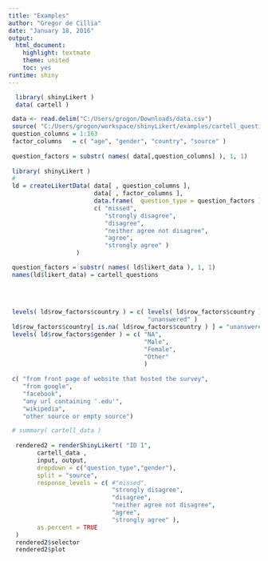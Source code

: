 ```yaml
---
title: "Examples"
author: "Gregor de Cillia"
date: "January 18, 2016"
output: 
  html_document: 
    highlight: textmate
    theme: united
    toc: yes
runtime: shiny
---
```


```r
  library( shinyLikert )
  data( cartell )
```


```r
 data <- read.delim("C:/Users/grogon/Downloads/data.csv")
 source( "C:/Users/grogon/workspace/shinyLikert/examples/cartell_questions.R" )
 question_columns = 1:163
 factor_columns   = c( "age", "gender", "country", "source" ) 
 
 question_factors = substr( names( data[,question_columns] ), 1, 1)
 
 library( shinyLikert )
 #
 ld = createLikertData( data[ , question_columns ],
                        data[ , factor_columns ],
                        data.frame(  question_type = question_factors ),
                        c( "missed",
                           "strongly disagree", 
                           "disagree", 
                           "neither agree not disagree", 
                           "agree", 
                           "strongly agree" )
                   )

 question_factors = substr( names( ld$likert_data ), 1, 1)
 names(ld$likert_data) = cartell_questions
 
 
 
 
 levels( ld$row_factors$country ) = c( levels( ld$row_factors$country ), 
                                       "unanswered" )
 ld$row_factors$country[ is.na( ld$row_factors$country ) ] = "unanswered"
 levels( ld$row_factors$gender ) = c( "NA",
                                      "Male",
                                      "Female",
                                      "Other"
                                      )
 
 c( "from front page of website that hosted the survey",
    "from google",
    "facebook",
    "any url containing '.edu'",
    "wikipedia",
    "other source or empty source")

```

```r
 # summary( cartell_data )
 
  rendered2 = renderShinyLikert( "ID 1",
        cartell_data , 
        input, output, 
        dropdown = c("question_type","gender"),
        split = "source",
        response_levels = c( #"missed",
                             "strongly disagree", 
                             "disagree", 
                             "neither agree not disagree", 
                             "agree", 
                             "strongly agree" ),
        as.percent = TRUE
  )
  rendered2$selector
  rendered2$plot 
 
```

